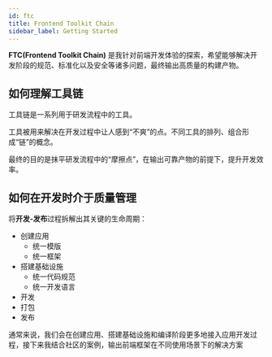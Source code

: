 ```yaml
---
id: ftc
title: Frontend Toolkit Chain
sidebar_label: Getting Started
---
```


**FTC(Frontend Toolkit Chain)** 是我针对前端开发体验的探索，希望能够解决开发阶段的规范、标准化以及安全等诸多问题，最终输出高质量的构建产物。

## 如何理解工具链

工具链是一系列用于研发流程中的工具。

工具被用来解决在开发过程中让人感到“不爽”的点。不同工具的排列、组合形成“链”的概念。

最终的目的是抹平研发流程中的“摩擦点”，在输出可靠产物的前提下，提升开发效率。

## 如何在开发时介于质量管理

将**开发-发布**过程拆解出其关键的生命周期：

- 创建应用
  - 统一模版
  - 统一框架
- 搭建基础设施
  - 统一代码规范
  - 统一开发语言
- 开发
- 打包
- 发布

通常来说，我们会在创建应用、搭建基础设施和编译阶段更多地接入应用开发过程，接下来我结合社区的案例，输出前端框架在不同使用场景下的解决方案
